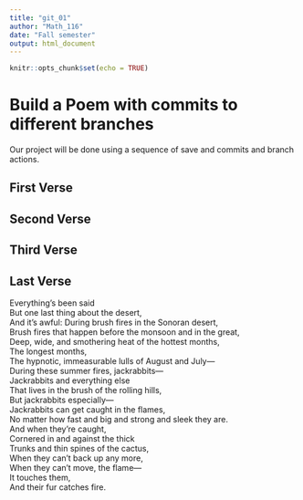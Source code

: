 ```yaml
---
title: "git_01"
author: "Math_116"
date: "Fall semester"
output: html_document
---
```


```r
knitr::opts_chunk$set(echo = TRUE)
```
# Build a Poem with commits to different branches
Our project will be done using a sequence of save and commits and branch actions.
<!-- Do not modify or change any text in "!--" bracketed areas such as this --- these are instructions to
you, if you change any of this the git program will notice it and compromise your git merging strategy !-->

## First Verse 
<!--Put the first five lines of a poem by Lewis Carrol in this section!-->

## Second Verse
<!--Put the first five lines of a poem by Robert Frost here!-->

## Third Verse
<!--Put the first two verses of The Walrus and the Carpenter here!-->

## Last Verse
<!--Put a short poem of your choice 8-20 lines,here!-->
Everything’s been said  
But one last thing about the desert,  
And it’s awful: During brush fires in the Sonoran desert,  
Brush fires that happen before the monsoon and in the great,  
Deep, wide, and smothering heat of the hottest months,  
The longest months,  
The hypnotic, immeasurable lulls of August and July—  
During these summer fires, jackrabbits—  
Jackrabbits and everything else  
That lives in the brush of the rolling hills,  
But jackrabbits especially—  
Jackrabbits can get caught in the flames,  
No matter how fast and big and strong and sleek they are.  
And when they’re caught,  
Cornered in and against the thick  
Trunks and thin spines of the cactus,  
When they can’t back up any more,  
When they can’t move, the flame—  
It touches them,  
And their fur catches fire.  
